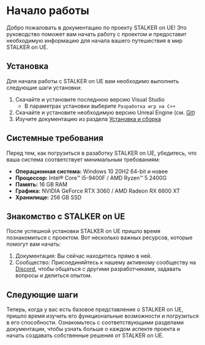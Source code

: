 # Начало работы

Добро пожаловать в документацию по проекту STALKER on UE! Это руководство поможет вам начать работу с проектом и предоставит необходимую информацию для начала вашего путешествия в мир STALKER on UE.

## Установка

Для начала работы с STALKER on UE вам необходимо выполнить следующие шаги установки:

1. Скачайте и установите последнюю версию Visual Studio
    - В параметрах установки выберите `Разработка игр на C++`
2. Скачайте и установите необходимую версию Unreal Engine (см. [Git](https://git.s2ue.org/RedProjects/SonUE))
3. Изучите документацию из раздела [Установка и сборка](./install-and-build/build)

## Системные требования

Перед тем, как погрузиться в разаботку STALKER on UE, убедитесь, что ваша система соответствует минимальным требованиям:

- **Операционная система:** Windows 10 20H2 64-bit и новее
- **Процессор:** Intel® Core™ i5-9400F / AMD Ryzen™ 5 2400G
- **Память:** 16 GB RAM
- **Графика:** NVIDIA GeForce RTX 3060 / AMD Radeon RX 6600 XT
- **Хранилище:** 256 GB SSD

## Знакомство с STALKER on UE

После успешной установки STALKER on UE пришло время познакомиться с проектом. Вот несколько важных ресурсов, которые помогут вам начать:

1. Документация: Вы сейчас находитесь прямо в ней.
2. Сообщество: Присоединяйтесь к нашему активному сообществу на [Discord](https://discord.gg/red-projects-530968529311367178), чтобы общаться с другими разработчиками, задавать вопросы и делиться опытом.

## Следующие шаги

Теперь, когда у вас есть базовое представление о STALKER on UE, пришло время изучить его функциональные возможности и погрузиться в его способности. Ознакомьтесь с соответствующими разделами документации, чтобы узнать больше о каждом аспекте проекта и начать создавать собственные решения от STALKER on UE.
